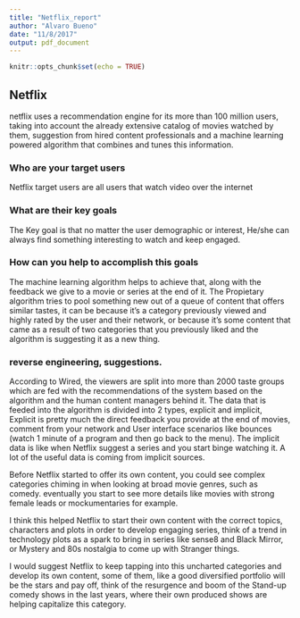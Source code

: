 ```yaml
---
title: "Netflix_report"
author: "Alvaro Bueno"
date: "11/8/2017"
output: pdf_document
---
```


```r
knitr::opts_chunk$set(echo = TRUE)
```

## Netflix

netflix uses a recommendation engine for its more than 100 million users, taking into account the already extensive catalog of movies watched by them, suggestion from hired content professionals and a machine learning powered algorithm that combines and tunes this information.

### Who are your target users

Netflix target users are all users that watch video over the internet

### What are their key goals

The Key goal is that no matter the user demographic or interest, He/she can always find something interesting to watch and keep engaged.

### How can you help to accomplish this goals

The machine learning algorithm helps to achieve that, along with the feedback we give to a movie or series at the end of it. The Propietary algorithm tries to pool something new out of a queue of content that offers similar tastes, it can be because it's a category previously viewed and highly rated by the user and their network, or because it's some content that came as a result of two categories that you previously liked and the algorithm is suggesting it as a new thing. 

### reverse engineering, suggestions.

According to Wired, the viewers are split into more than 2000 taste groups which are fed with the recommendations of the system based on the algorithm and the human content managers behind it.
The data that is feeded into the algorithm is divided into 2 types, explicit and implicit, Explicit is pretty much the direct feedback you provide at the end of movies, comment from your network and User interface scenarios like bounces (watch 1 minute of a program and then go back to the menu).
The implicit data is like when Netflix suggest a series and you start binge watching it. A lot of the useful data is coming from implicit sources.

Before Netflix started to offer its own content, you could see complex categories chiming in when looking at broad movie genres, such as comedy. eventually you start to see more details like movies with strong female leads or mockumentaries for example.

I think this helped Netflix to start their own content with the correct topics, characters and plots in order to develop engaging series, think of a trend in technology plots as a spark to bring in series like sense8 and Black Mirror, or Mystery and 80s nostalgia to come up with Stranger things.

I would suggest Netflix to keep tapping into this uncharted categories and develop its own content, some of them, like a good diversified portfolio will be the stars and pay off, think of the resurgence and boom of the Stand-up comedy shows in the last years, where their own produced shows are helping capitalize this category.
